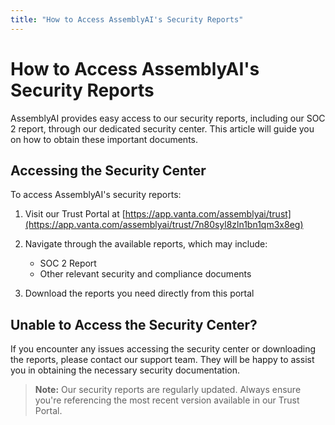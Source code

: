 ```yaml
---
title: "How to Access AssemblyAI's Security Reports"
---
```


# How to Access AssemblyAI's Security Reports

AssemblyAI provides easy access to our security reports, including our SOC 2 report, through our dedicated security center. This article will guide you on how to obtain these important documents.

## Accessing the Security Center

To access AssemblyAI's security reports:

1. Visit our Trust Portal at [https://app.vanta.com/assemblyai/trust](https://app.vanta.com/assemblyai/trust/7n80syl8zln1bn1qm3x8eg)

2. Navigate through the available reports, which may include:
   - SOC 2 Report
   - Other relevant security and compliance documents

3. Download the reports you need directly from this portal

## Unable to Access the Security Center?

If you encounter any issues accessing the security center or downloading the reports, please contact our support team. They will be happy to assist you in obtaining the necessary security documentation.

> **Note:** Our security reports are regularly updated. Always ensure you're referencing the most recent version available in our Trust Portal.